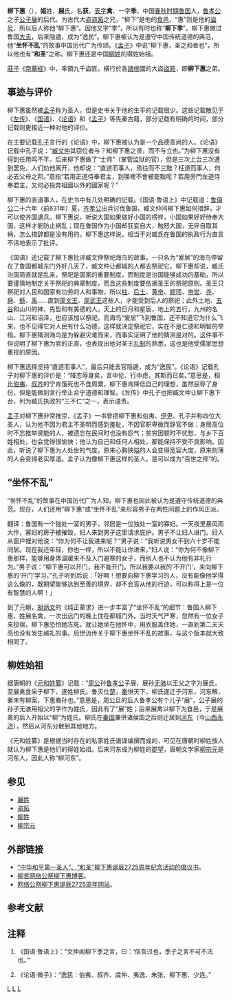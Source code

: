 {{先秦人物信息框
|名称=柳下惠
|图像=[[File:Liu_Xiahui.png|200px]]
|图说=清人所绘柳下惠像
|别称=柳下季、和圣
|姓=姬
|氏=展氏
|名=获
|字=表字禽<br>
一字季
|別名=
|别字=
|谥號=惠
|时代=[[春秋时期|春秋时期]]
|国家=[[鲁国|鲁国]]
|身份=
|官位=鲁国大夫、士师官|爵位=
|出生日期=前720年
|出生地点=
|逝世日期=前621年
|逝世地点=
|在位年代=
|父
|母=
|正妻=
|妾=
|夫=
|子女=
|太子=
|都城=
|居所=
|墓葬=
|著作=
}}
'''柳下惠'''（{{bd|前720年||前621年|catIdx=L柳下}}），'''姬'''姓，'''展'''氏，名'''获'''，[[表字|表字]]'''禽'''、一字'''季'''，中国[[春秋时期|春秋时期]][[鲁国|鲁国]]人，[[鲁孝公|鲁孝公]]之子[[公子展|公子展]]的后代。为古代大盗[[盗跖|盗跖]]之兄，“柳下”是他的[[食邑|食邑]]，“惠”则是他的[[谥号|谥号]]，所以后人称他“柳下惠”。因他又字“季”，所以有时也称“'''柳下季'''”{{ref|1}}。柳下惠做过鲁国[[大夫_(官名)|大夫]]，后来隐遁，成为“逸民”{{ref|2}}。柳下惠被认为是遵守中国传统道德的典范，他“'''坐怀不乱'''”的故事中国历代广为传颂。《[[四书五经|孟子]]》中说“柳下惠，圣之和者也”，所以他也有“'''和圣'''”之称。柳下惠还是中国[[柳姓|柳姓]]的得姓始祖。

[[莊子|莊子]]《[[南華經|南華經]]》中，率領九千盜匪，橫行於各[[諸侯|諸侯]]國的大盜[[盜跖|盜跖]]，即'''柳下惠'''之弟。

==事迹与评价==
柳下惠虽然被[[孟子|孟子]]称为圣人，但是史书关于他的生平的记载很少。这些记载散见于《[[左传|左传]]》、《[[國語_(國別史著作)|国语]]》、《[[论语|论语]]》和《[[四书五经|孟子]]》等先秦古籍，部分记载有明确的时间，部分记载则更接近一种对他的评价。

在主要记载[[孔子|孔子]]言行的《论语》中，柳下惠被认为是一个品德高尚的人。《论语》记载中孔子说：“[[臧文仲|臧文仲]]其窃位者与？知柳下惠之贤，而不与立也。”为柳下惠没有得到任用鸣不平。后来柳下惠做了“士师”（掌管监狱的官），但是三次上台三次遭到罢免，人们劝他离开，他却说：“直道而事人，焉往而不三黜？枉道而事人，何必去父母之邦。”意指“若用正道侍奉君主，到哪裡不會被罷黜呢？若用旁門左道侍奉君主，又何必投奔祖國以外的國家呢？”

柳下惠的直道事人，在史书中有几处明确的记载。《国语·鲁语上》中记载道：[[鲁僖公|鲁僖公]]二十六年（前631年）夏，[[齐孝公|齐孝公]]出兵讨伐鲁国，臧文仲问柳下惠如何措辞，才可以使齐国退兵。柳下惠说，听说大国如果做好小国的榜样，小国如果好好侍奉大国，这样才能防止祸乱；现在鲁国作为小国却狂妄自大，触怒大国，无异自取其祸，怎么措辞都是没有用的。柳下惠这样说，相当于对臧氏在鲁国的执政行为直言不讳地表示了批评。

《国语》还记载了柳下惠批评臧文仲祭祀海鸟的故事。一只名为“爰居”的海鸟停留在了鲁国都城东门外好几天了，臧文仲让都城的人都去祭祀它。柳下惠却说，臧氏治国简直就是乱来，祭祀是国家的重要制度，而制度是治国能够成功的基础，所以要谨慎地制定关于祭祀的典章制度，而且这些制度要依据圣王的祭祀原则。圣王只祭祀对人民和国家有功劳的人和事物，所以[[柱|柱]]、[[后土|后土]]、[[黄帝|黄帝]]、[[颛顼|颛顼]]、[[帝喾|帝喾]]、[[尧|尧]]、[[舜|舜]]、[[鲧|鲧]]、[[禹|禹]]……直到[[周文王|周文王]]、[[周武王|周武王]]这些人，才能受到后人的祭祀；此外土地、[[五谷|五谷]]和山川的神，先哲和有美德的人，天上的日月和星辰，地上的五行，九州的名山、江河和沼泽，也应该加以祭祀。而海鸟“爰居”飞到鲁国，还不知道它为什么飞来，也不见得它对人民有什么功德，这样就决定祭祀它，实在不是仁德和明智的举措。柳下惠猜测海鸟是为躲避灾难而来，而事实证明了他的猜测是对的。这件事不但说明了柳下惠为官的正直，也表现出他对圣王[[礼制|礼制]]的熟悉，这也是他受儒家思想重视的原因。

柳下惠选择坚持“直道而事人”，最后只能去官隐遁，成为“逸民”。《论语》记载孔子对柳下惠的评价是：“降志辱身矣，言中伦、行中虑，其斯而已矣。”意思是，相比[[伯夷|伯夷]]、[[叔齐|叔齐]]的宁肯饿死也不食周粟，柳下惠肯降低自己的理想，虽然屈辱了身份，但是能做到言行举止合乎道德和理智。《左传》中孔子也把臧文仲让柳下惠下台，列为臧氏执政的“三不仁”之一，表示谴责。

[[孟子|孟子]]对柳下惠非常推崇，《孟子》一书曾把柳下惠和伯夷、[[伊尹|伊尹]]、孔子并称四位大圣人，认为他不因为君主不圣明而感到羞耻，不因官职卑微而辞官不做；身居高位时不忘推举贤能的人，被遗忘在民间时也没有怨气；贫穷困顿时不忧愁，与乡下百姓相处，也会觉得很愉快；他认为自己和任何人相处，都能保持不受不良影响。因此，听说了柳下惠为人处世的气度，原来心胸狭隘的人会变得宽容大度，原来刻薄的人会变得老实厚道。孟子认为像柳下惠这样的圣人，是可以成为“百世之师”的。

==“坐怀不乱”==
“坐怀不乱”的故事在中国历代广为人知，柳下惠也因此被认为是遵守传统道德的典范。现在，人们还用“柳下惠”或“坐怀不乱”来形容男子在两性问题上的作风正派。

{{Quotation|魯人有獨處室者，鄰之釐婦，亦獨處一室。夜暴風雨至，釐婦室壞，趨而託焉，魯人閉戶而不納，釐婦自牖與之言：「何不仁而不納我乎？」魯人曰：「吾聞男女不六十不同居，今子幼吾亦幼，是以不敢納爾也。」婦人曰：「子何不如柳下惠？然嫗不逮門之女，國人不稱其亂。」魯人曰：「柳下惠則可，吾固不可。吾將以吾之不可，學柳下惠之可。」孔子聞之曰：「善哉！欲學柳下惠者，未有似於此者，期於至善而不襲其為，可謂智乎！」|《[[孔子家语|孔子家语]]》}}

翻译：鲁国有一个独处一室的男子，邻居是一位独处一室的寡妇。一天夜里暴风雨大作，寡妇的房子被摧毁，妇人来到男子这里请求庇护。男子不让妇人进门。妇人从窗户裡对他说：“你为何不让我进来呢？”男子说：“我听说男女不到六十岁不能同居。现在我还年轻，你也一样，所以不能让你进来。”妇人说：“你为何不像柳下惠那样，能够用身体温暖来不及入门避寒的女子，而别人也不认为他有非礼行为。”男子说：“柳下惠可以开门，我不能开门。所以我要以我的‘不开门’，来向柳下惠的‘开门’学习。”孔子听到后说：「好啊！想要向柳下惠学习的人，没有能像他学得这么像的，既期望能够达到至善的境界，却不会盲从他的行迹，可以称得上是一位有智慧的人啊！」

到了元朝，[[胡炳文|胡炳文]]的《纯正蒙求》进一步丰富了“坐怀不乱”的细节：鲁国人柳下惠，姓展名禽，一次出远门的晚上住在都城门外。当时天气严寒，忽然有一位女子来投宿，柳下惠恐怕她冻死，就让她坐在他怀中，用衣服盖住她，一直到第二天天亮也没有发生越礼的事。后世流传关于柳下惠坐怀不乱的故事，与这个版本就大致相同了。

==柳姓始祖==
据唐朝的《[[元和姓纂|元和姓纂]]》记载：“[[周公|周公]]孙[[鲁孝公|鲁孝公]]子展，展孙[[无骇|无骇]]以王父之字为展氏，至展禽食采于柳下，遂姓柳氏。鲁灭仕[[楚国|楚]]，[[秦国|秦]]併天下，柳氏遂迁于河东，河东解，秦末有柳案，下惠裔孙也。”意思是，周公旦的后人鲁孝公有个儿子“展”，公子展的孙子无骇用祖父的字作为姓氏，因此有了“展”姓；后来展禽以柳下为食邑，于是展禽的后人开始以“柳”为姓氏。柳氏在[[秦国|秦国]]兼併诸侯国之后则迁居到[[河東郡_(中國)|河东]]（今[[山西|山西]][[永济|永济]]），然后从河东分散到其他地方。

《元和姓纂》是根据当时存在的私家姓氏谱谍编撰而成的，可见在唐朝时柳姓族人就认为柳下惠是他们的得姓始祖。后来河东成为柳姓的[[郡望|郡望]]，唐朝文学家[[柳宗元|柳宗元]]是河东人，因此人称“柳河东”。

==参见==
*[[展姓|展姓]]
*[[盗跖|盗跖]]
*[[柳姓|柳姓]]
*[[柳宗元|柳宗元]]

==外部链接==
* [https://web.archive.org/web/20070306184956/http://www.pkucn.com/archiver/?tid-146041.html “中华和平第一圣人”、“和圣”柳下惠诞辰2725周年纪念活动的倡议书]。
* [http://blog.sina.com.cn/u/1417893595 柳哲网络公祭柳下惠博客]。
* [http://liuxiahui.netor.com/ 网络公祭柳下惠诞辰2725周年网站]。

==参考文献==
{{Wikisourceshas2|
#[[s:論語/微子第十八|《论语·微子》]]
#[[s:論語/衛靈公第十五|《论语·卫灵公》]]
#[[s:孟子/萬章下|《孟子·万章下》]]
#[[s:孟子/盡心下|《孟子·尽心下》]]
#[[s:國語/卷04|《国语·鲁语上》]]
#[[s:春秋左氏傳/僖公|《左传·僖公》]]
#[[s:春秋左氏傳/文公|《左传·文公》]]
#[[s:孔子家語/卷二|《孔子家语》 卷二]]
}}

==注释==
#{{note|1}}《国语·鲁语上》：“文仲闻柳下季之言，曰：‘信吾过也，季子之言不可不法也。’”
#{{note|2}}《论语·微子》：“逸民：伯夷、叔齐、虞仲、夷逸、朱张、柳下惠、少连。”

[[category:春秋人|L]]
[[category:展姓|L]]
[[category:柳姓|L]]